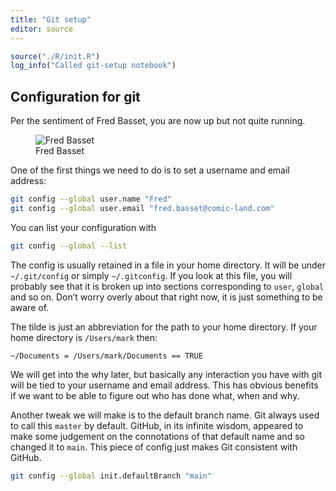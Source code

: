 ```yaml
---
title: "Git setup"
editor: source
---
```



```r
source("./R/init.R")
log_info("Called git-setup notebook")
```

## Configuration for git

Per the sentiment of Fred Basset, you are now up but not quite running.

![Fred Basset](../fig/20161210_FredBasset.jpg)

One of the first things we need to do is to set a username and email address: 

```bash
git config --global user.name "Fred"
git config --global user.email "fred.basset@comic-land.com"
```

You can list your configuration with

```bash
git config --global --list
```

The config is usually retained in a file in your home directory.
It will be under `~/.git/config` or simply `~/.gitconfig`.
If you look at this file, you will probably see that it is broken up into sections corresponding to `user`, `global` and so on.
Don't worry overly about that right now, it is just something to be aware of.

:::callout-note
The tilde is just an abbreviation for the path to your home directory.
If your home directory is `/Users/mark` then:

`~/Documents = /Users/mark/Documents == TRUE`
:::

We will get into the why later, but basically any interaction you have with git will be tied to your username and email address.
This has obvious benefits if we want to be able to figure out who has done what, when and why.

Another tweak we will make is to the default branch name.
Git always used to call this `master` by default.
GitHub, in its infinite wisdom, appeared to make some judgement on the connotations of that default name and so changed it to `main`.
This piece of config just makes Git consistent with GitHub.

```bash
git config --global init.defaultBranch "main"
```

